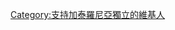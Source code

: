 {{Userbox
  |id=[[File:Escut de Catalunya (apuntat).svg|30px]]
  |id-c=#ffffff
  |info=這位用戶支持'''加泰羅尼亞獨立'''。
  |info-c=#b22222
  |info-s=10
  |border-c=#191970
}}

[[Category:支持加泰羅尼亞獨立的維基人]]